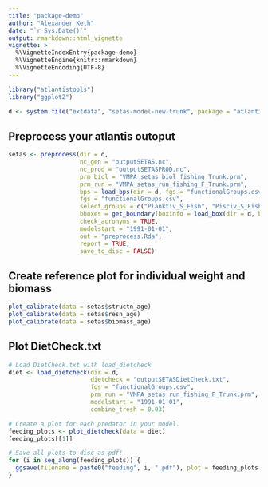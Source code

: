 ```yaml
---
title: "package-demo"
author: "Alexander Keth"
date: "`r Sys.Date()`"
output: rmarkdown::html_vignette
vignette: >
  %\VignetteIndexEntry{package-demo}
  %\VignetteEngine{knitr::rmarkdown}
  %\VignetteEncoding{UTF-8}
---
```


```r
library("atlantistools")
library("ggplot2")

d <- system.file("extdata", "setas-model-new-trunk", package = "atlantistools")
```


## Preprocess your atlantis outoput

```r
setas <- preprocess(dir = d,
                    nc_gen = "outputSETAS.nc",
                    nc_prod = "outputSETASPROD.nc",
                    prm_biol = "VMPA_setas_biol_fishing_Trunk.prm",
                    prm_run = "VMPA_setas_run_fishing_F_Trunk.prm",
                    bps = load_bps(dir = d, fgs = "functionalGroups.csv", init = "INIT_VMPA_Jan2015.nc"),
                    fgs = "functionalGroups.csv",
                    select_groups = c("Planktiv_S_Fish", "Pisciv_S_Fish", "Cephalopod", "Diatom", "Zoo"),
                    bboxes = get_boundary(boxinfo = load_box(dir = d, bgm = "VMPA_setas.bgm")),
                    check_acronyms = TRUE,
                    modelstart = "1991-01-01",
                    out = "preprocess.Rda",
                    report = TRUE,
                    save_to_disc = FALSE)
```

## Create reference plot for individual weight and biomass

```r
plot_calibrate(data = setas$structn_age)
plot_calibrate(data = setas$resn_age)
plot_calibrate(data = setas$biomass_age)
```

## Plot DietCheck.txt

```r
# Load DietCheck.txt with load_dietcheck
diet <- load_dietcheck(dir = d, 
                       dietcheck = "outputSETASDietCheck.txt", 
                       fgs = "functionalGroups.csv", 
                       prm_run = "VMPA_setas_run_fishing_F_Trunk.prm", 
                       modelstart = "1991-01-01", 
                       combine_tresh = 0.03)

```


```r
# Create a plot for each predator in your model.
feeding_plots <- plot_dietcheck(data = diet)
feeding_plots[[1]]
```

```r
# Save all plots to disc as pdf!
for (i in seq_along(feeding_plots)) {
  ggsave(filename = paste0("feeding", i, ".pdf"), plot = feeding_plots[[i]], path = d, width = 14, height = 10)
}
```

